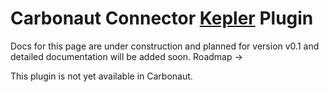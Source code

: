 
# Carbonaut Connector [Kepler](https://github.com/sustainable-computing-io/kepler) Plugin

<Callout type="warning">
  Docs for this page are under construction and planned for version v0.1 and detailed documentation will be added soon. <Link href="/docs/roadmap">Roadmap <span>→</span></Link>
</Callout>

This plugin is not yet available in Carbonaut.
